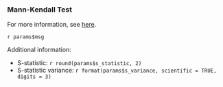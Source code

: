 ### Mann-Kendall Test

For more information, see [here](https://rileywheadon.github.io/ffa-docs/eda-trend-ams-mean/#mann-kendall-test). 

`r params$msg`

Additional information:

- S-statistic: `r round(params$s_statistic, 2)`
- S-statistic variance: `r format(params$s_variance, scientific = TRUE, digits = 3)`


